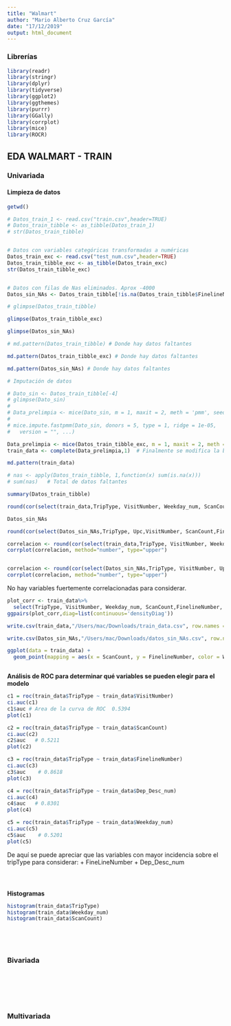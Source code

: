 ```yaml
---
title: "Walmart"
author: "Mario Alberto Cruz García"
date: "17/12/2019"
output: html_document
---
```


### Librerías

```r
library(readr)
library(stringr)
library(dplyr)
library(tidyverse)
library(ggplot2)
library(ggthemes)
library(purrr)
library(GGally)
library(corrplot)
library(mice)
library(ROCR)
```


## EDA WALMART - TRAIN

### Univariada

#### Limpieza de datos

```r
getwd()
```

```r
# Datos_train_1 <- read.csv("train.csv",header=TRUE)
# Datos_train_tibble <- as_tibble(Datos_train_1)
# str(Datos_train_tibble)


# Datos con variables categóricas transformadas a numéricas
Datos_train_exc <- read.csv("test_num.csv",header=TRUE)
Datos_train_tibble_exc <- as_tibble(Datos_train_exc)
str(Datos_train_tibble_exc)


# Datos con filas de Nas eliminados. Aprox -4000
Datos_sin_NAs <- Datos_train_tibble[!is.na(Datos_train_tibble$FinelineNumber),]

```

```r
# glimpse(Datos_train_tibble)

glimpse(Datos_train_tibble_exc)

glimpse(Datos_sin_NAs)

```


```r
# md.pattern(Datos_train_tibble) # Donde hay datos faltantes

md.pattern(Datos_train_tibble_exc) # Donde hay datos faltantes

md.pattern(Datos_sin_NAs) # Donde hay datos faltantes
```

```r
# Imputación de datos

# Dato_sin <- Datos_train_tibble[-4]
# glimpse(Dato_sin)
# 
# Data_prelimpia <- mice(Dato_sin, m = 1, maxit = 2, meth = 'pmm', seed = 242450)
# 
# mice.impute.fastpmm(Dato_sin, donors = 5, type = 1, ridge = 1e-05,
#   version = "", ...)

Data_prelimpia <- mice(Datos_train_tibble_exc, m = 1, maxit = 2, meth = 'pmm', seed = 242)
train_data <- complete(Data_prelimpia,1)  # Finalmente se modifica la base de datos

md.pattern(train_data)

```

```r
# nas <- apply(Datos_train_tibble, 1,function(x) sum(is.na(x)))
# sum(nas)   # Total de datos faltantes
```

```r
summary(Datos_train_tibble)
```

```r
round(cor(select(train_data,TripType, VisitNumber, Weekday_num, ScanCount,FinelineNumber, Dep_Desc_num)),2) 

Datos_sin_NAs

round(cor(select(Datos_sin_NAs,TripType, Upc,VisitNumber, ScanCount,FinelineNumber)),2) 
```

```r
correlacion <- round(cor(select(train_data,TripType, VisitNumber, Weekday_num, ScanCount,FinelineNumber, Dep_Desc_num)),2) 
corrplot(correlacion, method="number", type="upper")


correlacion <- round(cor(select(Datos_sin_NAs,TripType, VisitNumber, Upc, ScanCount,FinelineNumber)),2) 
corrplot(correlacion, method="number", type="upper")

```

No hay variables fuertemente correlacionadas para considerar.

```r
plot_corr <- train_data%>%
  select(TripType, VisitNumber, Weekday_num, ScanCount,FinelineNumber, Dep_Desc_num)
ggpairs(plot_corr,diag=list(continuous='densityDiag'))
```


```r

write.csv(train_data,"/Users/mac/Downloads/train_data.csv", row.names = FALSE)

write.csv(Datos_sin_NAs,"/Users/mac/Downloads/datos_sin_NAs.csv", row.names = FALSE)
```


```r
ggplot(data = train_data) +
  geom_point(mapping = aes(x = ScanCount, y = FinelineNumber, color = Weekday_num))
```


```r

```


**Análisis de ROC para determinar qué variables se pueden elegir para el modelo**

```r
c1 = roc(train_data$TripType ~ train_data$VisitNumber)
ci.auc(c1)
c1$auc # Area de la curva de ROC  0.5394
plot(c1)

c2 = roc(train_data$TripType ~ train_data$ScanCount)
ci.auc(c2)
c2$auc   # 0.5211
plot(c2)

c3 = roc(train_data$TripType ~ train_data$FinelineNumber)
ci.auc(c3)
c3$auc    # 0.8618
plot(c3)

c4 = roc(train_data$TripType ~ train_data$Dep_Desc_num)
ci.auc(c4)
c4$auc   # 0.8301
plot(c4)

c5 = roc(train_data$TripType ~ train_data$Weekday_num)
ci.auc(c5)
c5$auc    # 0.5201
plot(c5)  
```

De aquí se puede apreciar que las variables con mayor incidencia sobre el tripType para considerar:
+ FineLineNumber
+ Dep_Desc_num




```r

```

```r

```

```r

```

**Histogramas**

```r
histogram(train_data$TripType)
histogram(train_data$Weekday_num)
histogram(train_data$ScanCount)
```

```r

```


```r

```

```r

```

```r

```

### Bivariada

```r

```

```r

```

```r

```

```r

```

```r

```

```r

```

### Multivariada

```r

```

```r

```

```r

```

```r

```

```r

```

```r

```